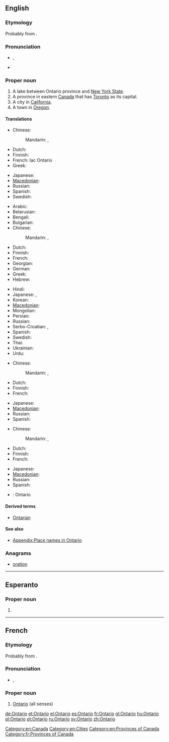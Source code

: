 ==English==
{{wikipedia}}

===Etymology===
Probably from {{etyl|wya}} {{term||ontari:io|great lake}}.

===Pronunciation===
* {{a|UK}} {{IPA|/ˌɒnˈtɑːɹ.i.əʊ/}}, {{SAMPA|/"Qn%tA:(r).i.@U/}}
* {{audio|en-ca-Ontario.ogg|Audio (CA)}}

===Proper noun===
{{en-proper noun}}

# A lake between Ontario province and [[New York State]].
# A province in eastern [[Canada]] that has [[Toronto]] as its capital.
# A city in [[California]].
# A town in [[Oregon]].

====Translations====
{{trans-top|Lake between Ontario province and New York State}}
* Chinese:
*: Mandarin: {{t|cmn|安大略|tr=Āndàlüè|sc=Hani}},  {{t|cmn|安大略湖|tr=Āndàlüè-hú|sc=Hani}}
* Dutch: {{t-|nl|Ontariomeer}}
* Finnish: {{t|fi|Ontariojärvi}}
* French: lac Ontario {{m}}
* Greek: {{t-|el|Οντάριο|n|tr=Ontário}}
{{trans-mid}}
* Japanese: {{t|ja|オンタリオ湖|tr=Ontario ko}}
* [[Macedonian]]: {{t|mk|Онтарио|n|tr=Ontário}}
* Russian: {{t|ru|Онтарио|n|tr=Ontário}}
* Spanish: {{t-|es|Ontario|m}}
* Swedish: {{t|sv|Ontariosjön|c}}
{{trans-bottom}}

{{trans-top|Province in eastern Canada}}
* Arabic: {{t|ar|أونتاريو|m|tr='untaaryu}}
* Belarusian: {{t|be|Антарыё|m|f|tr=Antáryjo|xs=Belarusian}}
* Bengali: {{t|bn|অন্টারিও|tr=anṭāri'ō|sc=Beng|xs=Bengali}}
* Bulgarian: {{t|bg|Онтарио|n|tr=Ontário}}
* Chinese:
*: Mandarin: {{t|cmn|安大略|tr=Āndàlüè|sc=Hani}},  {{t|cmn|安大略省|tr=Āndàlüè-shěng|sc=Hani}}
* Dutch: {{t-|nl|Ontario}}
* Finnish: {{t-|fi|Ontario}}
* French: {{t+|fr|Ontario}}
* Georgian: {{t|ka|ონტარიო|tr=ontʼario|sc=Geor|xs=Georgian}}
* German: {{t+|de|Ontario|n}}
* Greek: {{t-|el|Οντάριο|n|tr=Ontário}}
* Hebrew: {{t|he|אונטריו}}
{{trans-mid}}
* Hindi: {{t|hi|ओन्टारियो|tr=ōnṭāriyō|xs=Hindi}}
* Japanese: {{t|ja|オンタリオ州|tr=Ontario-shū}},  {{t|ja|オンタリオ|tr=Ontario}}
* Korean: {{t|ko|온타리오|tr=Ontario|sc=Hang}}
* [[Macedonian]]: {{t|mk|Онтарио|n|tr=Ontário}}
* Mongolian: {{t|mn|Онтарио|tr=Ontário|sc=Cyrl|xs=Mongolian}}
* Persian: {{t|fa|انتاریو}}
* Russian: {{t|ru|Онтарио|m|f|tr=Ontário}}
* Serbo-Croatian: {{t|sh|Онтарио|sc=Cyrl|xs=Serbo-Croatian}},  {{t|sh|Ontario|xs=Serbo-Croatian}}
* Spanish: {{t-|es|Ontario|m}}
* Swedish: {{t|sv|Ontario|n}}
* Thai: {{t|th|รัฐออนแทรีโอ}}
* Ukrainian: {{t|uk|Онтаріо|m|f|tr=Ontário|xs=Ukrainian}}
* Urdu: {{t|ur|انٹاریو|tr=ōnṭāriyō|xs=Urdu}}
{{trans-bottom}}

{{trans-top|City in California}}
* Chinese:
*: Mandarin: {{t|cmn|安大略|tr=Āndàlüè|sc=Hani}},  {{t|cmn|安大略市|tr=Āndàlüè-shì|sc=Hani}}
* Dutch: {{t-|nl|Ontario}}
* Finnish: {{t-|fi|Ontario}}
* French: {{t+|fr|Ontario}}
{{trans-mid}}
* Japanese: {{t|ja|オンタリオ|tr=Ontario}}
* [[Macedonian]]: {{t|mk|Онтарио|n|tr=Ontário}}
* Russian: {{t|ru|Онтарио|tr=Ontário}}
* Spanish: {{t-|es|Ontario|m}}
{{trans-bottom}}

{{trans-top|Town in Oregon}}
* Chinese:
*: Mandarin: {{t|cmn|安大略|tr=Āndàlüè|sc=Hani}},  {{t|cmn|安大略市|tr=Āndàlüè-shì|sc=Hani}}
* Dutch: {{t-|nl|Ontario}}
* Finnish: {{t-|fi|Ontario}}
* French: {{t+|fr|Ontario}}
{{trans-mid}}
* Japanese: {{t|ja|オンタリオ|tr=Ontario}}
* [[Macedonian]]: {{t|mk|Онтарио|n|tr=Ontário}}
* Russian: {{t|ru|Онтарио|tr=Ontário}}
* Spanish: {{t-|es|Ontario|m}}
{{trans-bottom}}

{{checktrans-top}}
{{trans-mid}}
* {{ttbc|sv}}: Ontario
{{trans-bottom}}

====Derived terms====
* [[Ontarian]]

====See also====
* [[Appendix:Place names in Ontario]]

===Anagrams===
* [[oration#English|oration]]

[[Category:en:Canada]]
[[Category:en:Cities]]
[[Category:en:Provinces of Canada]]

----

==Esperanto==

===Proper noun===
{{eo-proper noun}}

# {{l|en|Ontario}}

----

==French==

===Etymology===
Probably from {{etyl|wya|fr}} {{term||ontari:io|great lake}}.

===Pronunciation===
* {{IPA|/ɔ̃.ta.ʁjo/|lang=fr}}, {{X-SAMPA|/O~.ta.Rjo/}}

===Proper noun===
{{fr-proper noun|m}}

# [[#English|Ontario]] (all senses)

[[Category:fr:Provinces of Canada]]

[[de:Ontario]]
[[et:Ontario]]
[[el:Ontario]]
[[es:Ontario]]
[[fr:Ontario]]
[[gl:Ontario]]
[[hu:Ontario]]
[[pl:Ontario]]
[[pt:Ontario]]
[[ru:Ontario]]
[[sv:Ontario]]
[[zh:Ontario]]